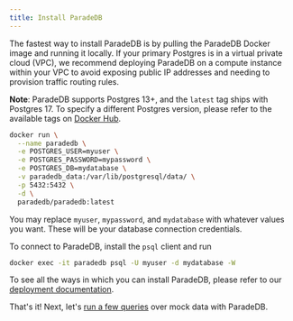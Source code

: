 ```yaml
---
title: Install ParadeDB
---
```


The fastest way to install ParadeDB is by pulling the ParadeDB Docker image and running it locally. If
your primary Postgres is in a virtual private cloud (VPC), we recommend deploying ParadeDB on a compute
instance within your VPC to avoid exposing public IP addresses and needing to provision traffic routing
rules.

**Note**: ParadeDB supports Postgres 13+, and the `latest` tag ships with Postgres 17. To specify a different Postgres version, please refer to the available tags on [Docker Hub](https://hub.docker.com/r/paradedb/paradedb/tags).

```bash
docker run \
  --name paradedb \
  -e POSTGRES_USER=myuser \
  -e POSTGRES_PASSWORD=mypassword \
  -e POSTGRES_DB=mydatabase \
  -v paradedb_data:/var/lib/postgresql/data/ \
  -p 5432:5432 \
  -d \
  paradedb/paradedb:latest
```

You may replace `myuser`, `mypassword`, and `mydatabase` with whatever values you want. These will be your database
connection credentials.

To connect to ParadeDB, install the `psql` client and run

```bash
docker exec -it paradedb psql -U myuser -d mydatabase -W
```

To see all the ways in which you can install ParadeDB, please refer to our [deployment documentation](/deploy).

That's it! Next, let's [run a few queries](/documentation/getting-started/quickstart) over mock data with ParadeDB.
